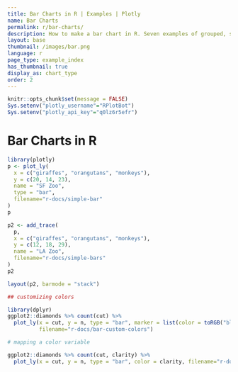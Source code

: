 ```yaml
---
title: Bar Charts in R | Examples | Plotly
name: Bar Charts
permalink: r/bar-charts/
description: How to make a bar chart in R. Seven examples of grouped, stacked, overlaid, and colored bar charts.
layout: base
thumbnail: /images/bar.png
language: r
page_type: example_index
has_thumbnail: true
display_as: chart_type
order: 2
---
```


```r
knitr::opts_chunk$set(message = FALSE)
Sys.setenv("plotly_username"="RPlotBot")
Sys.setenv("plotly_api_key"="q0lz6r5efr")
```
# Bar Charts in R

```r


library(plotly)
p <- plot_ly(
  x = c("giraffes", "orangutans", "monkeys"),
  y = c(20, 14, 23),
  name = "SF Zoo",
  type = "bar",
  filename="r-docs/simple-bar"
)
p

p2 <- add_trace(
  p,
  x = c("giraffes", "orangutans", "monkeys"),
  y = c(12, 18, 29),
  name = "LA Zoo",
  filename="r-docs/simple-bars"
)
p2

layout(p2, barmode = "stack")

## customizing colors

library(dplyr)
ggplot2::diamonds %>% count(cut) %>%
  plot_ly(x = cut, y = n, type = "bar", marker = list(color = toRGB("black")),
          filename="r-docs/bar-custom-colors")

# mapping a color variable

ggplot2::diamonds %>% count(cut, clarity) %>%
  plot_ly(x = cut, y = n, type = "bar", color = clarity, filename="r-docs/bar-color-map")


```

